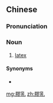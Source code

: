 {{also|胶乳}}
==Chinese==
{{zh-forms|s=胶乳}}
{{wikipedia|lang=zh}}

===Pronunciation===
{{zh-pron
|m=jiāorǔ
|c=gaau1 jyu5
|cat=n
}}

===Noun===
{{zh-noun}}

# [[latex]] {{gloss|emulsion}}

====Synonyms====
* {{zh-l|乳膠}}

[[mg:膠乳]]
[[zh:膠乳]]